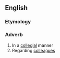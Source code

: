 ==English==

===Etymology===
{{suffix|collegial|ly|lang=en}}

===Adverb===
{{en-adv}}

# In a [[collegial]] manner
# Regarding [[colleague]]s